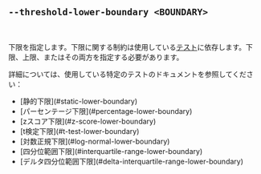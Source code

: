 ## `--threshold-lower-boundary <BOUNDARY>`

<br />

下限を指定します。下限に関する制約は使用している[テスト][tests]に依存します。下限、上限、またはその両方を指定する必要があります。

詳細については、使用している特定のテストのドキュメントを参照してください：

<ul>
  <li>[静的下限](#static-lower-boundary)</li>
  <li>[パーセンテージ下限](#percentage-lower-boundary)</li>
  <li>[zスコア下限](#z-score-lower-boundary)</li>
  <li>[t検定下限](#t-test-lower-boundary)</li>
  <li>[対数正規下限](#log-normal-lower-boundary)</li>
  <li>[四分位範囲下限](#interquartile-range-lower-boundary)</li>
  <li>[デルタ四分位範囲下限](#delta-interquartile-range-lower-boundary)</li>
</ul>

[tests]: #--threshold-test-test